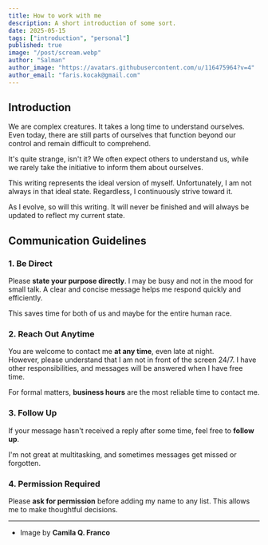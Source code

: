```yaml
---
title: How to work with me
description: A short introduction of some sort.
date: 2025-05-15
tags: ["introduction", "personal"]
published: true
image: "/post/scream.webp"
author: "Salman"
author_image: "https://avatars.githubusercontent.com/u/116475964?v=4"
author_email: "faris.kocak@gmail.com"
---
```


## Introduction

We are complex creatures. It takes a long time to understand ourselves. Even today, there are still parts of ourselves that function beyond our control and remain difficult to comprehend.

It's quite strange, isn't it? We often expect others to understand us, while we rarely take the initiative to inform them about ourselves.

This writing represents the ideal version of myself. Unfortunately, I am not always in that ideal state. Regardless, I continuously strive toward it.

As I evolve, so will this writing. It will never be finished and will always be updated to reflect my current state.

## Communication Guidelines

### 1. Be Direct

Please **state your purpose directly**. I may be busy and not in the mood for small talk. A clear and concise message helps me respond quickly and efficiently.  

This saves time for both of us and maybe for the entire human race.

### 2. Reach Out Anytime

You are welcome to contact me **at any time**, even late at night.  
However, please understand that I am not in front of the screen 24/7. I have other responsibilities, and messages will be answered when I have free time.

For formal matters, **business hours** are the most reliable time to contact me.

### 3. Follow Up

If your message hasn't received a reply after some time, feel free to **follow up**.  

I'm not great at multitasking, and sometimes messages get missed or forgotten.

### 4. Permission Required

Please **ask for permission** before adding my name to any list. This allows me to make thoughtful decisions.

---

- Image by **Camila Q. Franco**